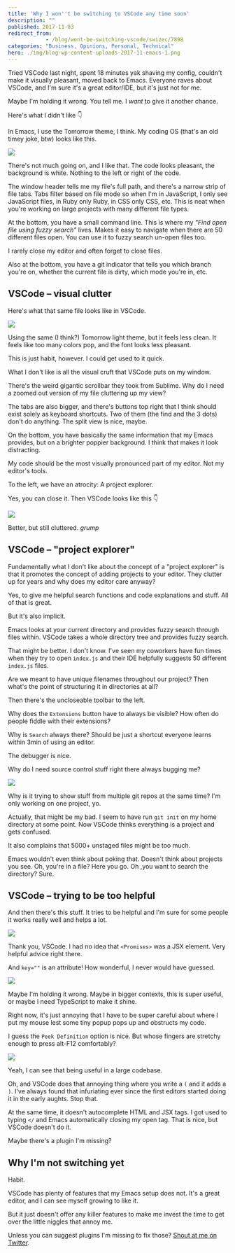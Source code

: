 ```yaml
---
title: 'Why I won''t be switching to VSCode any time soon'
description: ""
published: 2017-11-03
redirect_from: 
            - /blog/wont-be-switching-vscode/swizec/7898
categories: "Business, Opinions, Personal, Technical"
hero: ./img/blog-wp-content-uploads-2017-11-emacs-1.png
---
```

Tried VSCode last night, spent 18 minutes yak shaving my config, couldn&#x27;t make it visually pleasant, moved back to Emacs. Everyone raves about VSCode, and I&#x27;m sure it&#x27;s a great editor/IDE, but it&#x27;s just not for me.



Maybe I&#x27;m holding it wrong. You tell me. I _want_ to give it another chance.



Here&#x27;s what I didn&#x27;t like 👇



In Emacs, I use the Tomorrow theme, I think. My coding OS (that&#x27;s an old timey joke, btw) looks like this.



![](./img/blog-wp-content-uploads-2017-11-emacs-1.png)



There&#x27;s not much going on, and I like that. The code looks pleasant, the background is white. Nothing to the left or right of the code.



The window header tells me my file&#x27;s full path, and there&#x27;s a narrow strip of file tabs. Tabs filter based on file mode so when I&#x27;m in JavaScript, I only see JavaScript files, in Ruby only Ruby, in CSS only CSS, etc. This is neat when you&#x27;re working on large projects with many different file types.



At the bottom, you have a small command line. This is where my _&quot;Find open file using fuzzy search&quot;_ lives. Makes it easy to navigate when there are 50 different files open. You can use it to fuzzy search un-open files too.



I rarely close my editor and often forget to close files.



Also at the bottom, you have a git indicator that tells you which branch you&#x27;re on, whether the current file is dirty, which mode you&#x27;re in, etc.



## VSCode – visual clutter



Here&#x27;s what that same file looks like in VSCode.



![](./img/blog-wp-content-uploads-2017-11-vscode-1.png)



Using the same (I think?) Tomorrow light theme, but it feels less clean. It feels like too many colors pop, and the font looks less pleasant.



This is just habit, however. I could get used to it quick.



What I don&#x27;t like is all the visual cruft that VSCode puts on my window.



There&#x27;s the weird gigantic scrollbar they took from Sublime. Why do I need a zoomed out version of my file cluttering up my view?



The tabs are also bigger, and there&#x27;s buttons top right that I think should exist solely as keyboard shortcuts. Two of them (the find and the 3 dots) don&#x27;t do anything. The split view is nice, maybe.



On the bottom, you have basically the same information that my Emacs provides, but on a brighter poppier background. I think that makes it look distracting.



My code should be the most visually pronounced part of my editor. Not my editor&#x27;s tools.



To the left, we have an atrocity: A project explorer.



Yes, you can close it. Then VSCode looks like this 👇



![](./img/blog-wp-content-uploads-2017-11-vscode-2.png)



Better, but still cluttered. _grump_



## VSCode – &quot;project explorer&quot;



Fundamentally what I don&#x27;t like about the concept of a &quot;project explorer&quot; is that it promotes the concept of adding projects to your editor. They clutter up for years and why does my editor care anyway?



Yes, to give me helpful search functions and code explanations and stuff. All of that is great.



But it&#x27;s also implicit.



Emacs looks at your current directory and provides fuzzy search through files within. VSCode takes a whole directory tree and provides fuzzy search.



That might be better. I don&#x27;t know. I&#x27;ve seen my coworkers have fun times when they try to open `index.js` and their IDE helpfully suggests 50 different `index.js` files.



Are we meant to have unique filenames throughout our project? Then what&#x27;s the point of structuring it in directories at all?



Then there&#x27;s the uncloseable toolbar to the left.



Why does the `Extensions` button have to always be visible? How often do people fiddle with their extensions?



Why is `Search` always there? Should be just a shortcut everyone learns within 3min of using an editor.



The debugger is nice.



Why do I need source control stuff right there always bugging me?



![](./img/blog-wp-content-uploads-2017-11-vscode-3.png)



Why is it trying to show stuff from multiple git repos at the same time? I&#x27;m only working on one project, yo.



Actually, that might be my bad. I seem to have run `git init` on my home directory at some point. Now VSCode thinks everything is a project and gets confused.



It also complains that 5000+ unstaged files might be too much.



Emacs wouldn&#x27;t even think about poking that. Doesn&#x27;t think about projects you see. Oh, you&#x27;re in a file? Here you go. Oh ,you want to search the directory? Sure.



## VSCode – trying to be too helpful



And then there&#x27;s this stuff. It tries to be helpful and I&#x27;m sure for some people it works really well and helps a lot.



![](./img/blog-wp-content-uploads-2017-11-vscode-4.png)



Thank you, VSCode. I had no idea that `<Promises>` was a JSX element. Very helpful advice right there.



And `key=""` is an attribute! How wonderful, I never would have guessed.



![](./img/blog-wp-content-uploads-2017-11-vscode-5.png)



Maybe I&#x27;m holding it wrong. Maybe in bigger contexts, this is super useful, or maybe I need TypeScript to make it shine.



Right now, it&#x27;s just annoying that I have to be super careful about where I put my mouse lest some tiny popup pops up and obstructs my code.



I guess the `Peek Definition` option is nice. But whose fingers are stretchy enough to press alt-F12 comfortably?



![](./img/blog-wp-content-uploads-2017-11-vscode-6.png)



Yeah, I can see that being useful in a large codebase.



Oh, and VSCode does that annoying thing where you write a `(` and it adds a `)`. I&#x27;ve always found that infuriating ever since the first editors started doing it in the early aughts. Stop that.



At the same time, it doesn&#x27;t autocomplete HTML and JSX tags. I got used to typing `</` and Emacs automatically closing my open tag. That is nice, but VSCode doesn&#x27;t do it.



Maybe there&#x27;s a plugin I&#x27;m missing?



## Why I&#x27;m not switching yet



Habit.



VSCode has plenty of features that my Emacs setup does not. It&#x27;s a great editor, and I can see myself growing to like it.



But it just doesn&#x27;t offer any killer features to make me invest the time to get over the little niggles that annoy me.



Unless you can suggest plugins I&#x27;m missing to fix those? [Shout at me on Twitter](<http://twitter.com/home?status=.@swizec&#x27;s%20VSCode%20opinion%20is%20dumb%20because:  https://swizec.com/blog/wont-be-switching-vscode/swizec/7898>).